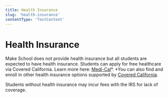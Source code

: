 ```yaml
---
title: Health Insurance
slug: 'health-insurance'
contentType: 'TextContent'
---
```


# Health Insurance

Make School does not provide health insurance but all students are expected to have health
insurance. Students can apply for free healthcare via Covered California. Learn more here:
[Medi-Cal](https://www.coveredca.com/medi-cal/)*. *You can also find and enroll in other health
insurance options supported by [Covered California](https://www.coveredca.com/).

Students without health insurance may incur fees with the IRS for lack of coverage.
